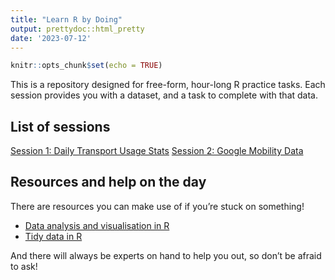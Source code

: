 ```yaml
---
title: "Learn R by Doing"
output: prettydoc::html_pretty
date: '2023-07-12'
---
```


```r
knitr::opts_chunk$set(echo = TRUE)
```

This is a repository designed for free-form, hour-long R practice tasks. Each session provides you with a dataset, and a task to complete with that data.

## List of sessions

[Session 1: Daily Transport Usage Stats](/learn_r_by_doing/daily_usage_data.html)
[Session 2: Google Mobility Data](/learn_r_by_doing/google_mobility_data.html)

## Resources and help on the day

There are resources you can make use of if you're stuck on something!

* [Data analysis and visualisation in R](https://department-for-transport.github.io/intro_R/)
* [Tidy data in R](https://department-for-transport.github.io/tidy_data_workshop/)

And there will always be experts on hand to help you out, so don't be afraid to ask!

